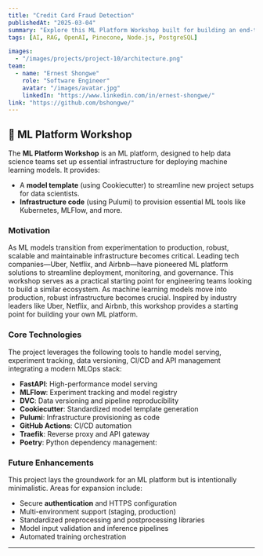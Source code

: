 ```yaml
---
title: "Credit Card Fraud Detection"
publishedAt: "2025-03-04"
summary: "Explore this ML Platform Workshop built for building an end-to-end machine learning platform, integrating best practices in MLOps and infrastructure automation."
tags: [AI, RAG, OpenAI, Pinecone, Node.js, PostgreSQL]

images:
  - "/images/projects/project-10/architecture.png"
team:
  - name: "Ernest Shongwe"
    role: "Software Engineer"
    avatar: "/images/avatar.jpg"
    linkedIn: "https://www.linkedin.com/in/ernest-shongwe/"
link: "https://github.com/bshongwe/"
---
```


## 🚀 ML Platform Workshop  

The **ML Platform Workshop** is an ML platform, designed to help data science
teams set up essential infrastructure for deploying machine learning models. It
provides:  

- A **model template** (using Cookiecutter) to streamline new project setups for data scientists.  
- **Infrastructure code** (using Pulumi) to provision essential ML tools like Kubernetes, MLFlow, and more.  

### Motivation

As ML models transition from experimentation to production, robust, scalable
and maintainable infrastructure becomes critical. Leading tech companies—Uber,
Netflix, and Airbnb—have pioneered ML platform solutions to streamline
deployment, monitoring, and governance. This workshop serves as a practical
starting point for engineering teams looking to build a similar ecosystem.
As machine learning models move into production, robust infrastructure becomes
crucial. Inspired by industry leaders like Uber, Netflix, and Airbnb, this
workshop provides a starting point for building your own ML platform.

### Core Technologies

The project leverages the following tools to handle model serving, experiment
tracking, data versioning, CI/CD and API management integrating a modern MLOps
stack:

- **FastAPI**: High-performance model serving  
- **MLFlow**: Experiment tracking and model registry  
- **DVC**: Data versioning and pipeline reproducibility  
- **Cookiecutter**: Standardized model template generation  
- **Pulumi**: Infrastructure provisioning as code  
- **GitHub Actions**: CI/CD automation  
- **Traefik**: Reverse proxy and API gateway  
- **Poetry**: Python dependency management:

### Future Enhancements  

This project lays the groundwork for an ML platform but is intentionally
minimalistic. Areas for expansion include:  

- Secure **authentication** and HTTPS configuration  
- Multi-environment support (staging, production)  
- Standardized preprocessing and postprocessing libraries  
- Model input validation and inference pipelines  
- Automated training orchestration


---
